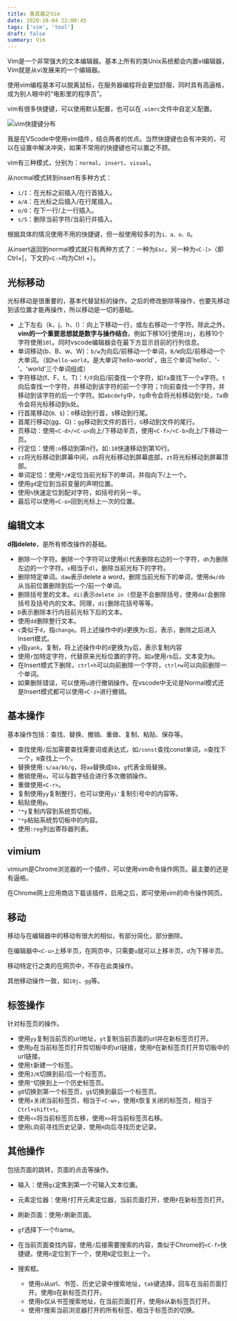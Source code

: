 ```yaml
---
title: 善其器之Vim
date: 2020-10-04 22:00:45
tags: ['vim', 'tool']
draft: false
summary: Vim
---
```


Vim是一个非常强大的文本编辑器。基本上所有的类Unix系统都会内置vi编辑器，Vim就是从vi发展来的一个编辑器。

使用vim编程基本可以脱离鼠标，在服务器编程将会更加舒服，同时具有高逼格，成为别人眼中的“电影里的程序员”。

vim有很多快捷键，可以使用默认配置，也可以在`.vimrc`文件中自定义配置。

![vim快捷键分布](/static/善其器之Vim/vim.jpg)

我是在VScode中使用vim插件，结合两者的优点。当然快捷键也会有冲突的，可以在设置中解决冲突，如果不常用的快捷键也可以置之不顾。

vim有三种模式，分别为：`normal`、`insert`、`visual`。

从normal模式转到insert有多种方式：

- `i/I`：在光标之前插入/在行首插入。
- `a/A`：在光标之后插入/在行尾插入。
- `o/O`：在下一行/上一行插入。
- `s/S`：删除当前字符/当前行并插入。

根据具体的情况使用不用的快捷键，但一般使用较多的为`i、a、o、O`。

从insert返回到normal模式就只有两种方式了：一种为`Esc`，另一种为`<C-[>`（即Ctrl+[，下文的`<C->`均为Ctrl +）。

## 光标移动

光标移动是很重要的，基本代替鼠标的操作。之后的修改删除等操作，也要先移动到该位置才能再操作，所以移动是一切的基础。

- 上下左右（k、j、h、l）：向上下移动一行，或左右移动一个字符。除此之外，**vim的一个重要思想就是数字与操作结合**。例如下移10行使用`10j`，右移10个字符使用`10l`。同时vscode编辑器会在最下方显示目前的行列信息。
- 单词移动(b、B、w、W)：`b/w`为向后/前移动一个单词，`B/W`向后/前移动一个大单词。（如`hello-world`，是大单词'hello-world'，由三个单词'hello'、'-'、'world'三个单词组成）
- 字符移动(f、F、t、T)：`f/F`向后/前查找一个字符，如`fa`查找下一个`a`字符。`t`向后查找一个字符，并移动到该字符的前一个字符；`T`向前查找一个字符，并移动到该字符的后一个字符。如`abcdefg`中，`tg`命令会将光标移动到`f`处，`Ta`命令会将光标移动到`b`处。
- 行首尾移动(`0、$`)：`0`移动到行首，`$`移动到行尾。
- 首尾行移动(gg、G)：`gg`移动到文件的首行，`G`移动到文件的尾行。
- 页移动：使用`<C-d>/<C-u>`向上/下移动半页，使用`<C-f>/<C-b>`向上/下移动一页。
- 行定位：使用`:n`移动到第n行。如`:10`快速移动到第10行。
- `zz`将光标移动到屏幕中间，`zb`将光标移动到屏幕底部，`zt`将光标移动到屏幕顶部。
- 单词定位：使用`*/#`定位当前光标下的单词，并指向下/上一个。
- 使用`gd`定位到当前变量的声明位置。
- 使用`%`快速定位到配对字符，如括号的另一半。
- 最后可以使用`<C-o>`回到光标上一次的位置。

## 编辑文本

**d指delete**，是所有修改操作的基础。

- 删除一个字符。删除一个字符可以使用`dl`代表删除右边的一个字符，`dh`为删除左边的一个字符。`x`相当于`dl`，删除当前光标下的字符。
- 删除特定单词。`daw`表示delete a word，删除当前光标下的单词，使用`dw/db`从当前位置删除到后一个/前一个单词。
- 删除括号里的文本。`di(`表示`delete in (`但是不会删除括号，使用`da(`会删除括号及括号内的文本。同理，`di{`删除花括号等等。
- `D`表示删除本行内目前光标下后的文本。
- 使用`dd`删除整行文本。
- `c`类似于`d`，指`change`。将上述操作中的`d`更换为`c`后，表示，删除之后进入Insert模式。
- `y`指`yank`，复制，将上述操作中的`d`更换为`y`后，表示复制内容
- 使用`r`加特定字符，代替原来光标位置的字符。如`a`使用`rb`后，文本变为`b`。
- 在Insert模式下删除，`ctrl+h`可以向前删除一个字符，`ctrl+w`可以向前删除一个单词。
- 如果删除错误，可以使用`u`进行撤销操作。在vscode中无论是Normal模式还是Insert模式都可以使用`<C-z>`进行撤销。

## 基本操作

基本操作包括：查找、替换、撤销、重做、复制、粘贴、保存等。

- 查找使用`/`后加需要查找需要词或表达式，如`/const`查找const单词，`n`查找下一个，`N`查找上一个。
- 替换使用`:s/aa/bb/g`，将`aa`替换成`bb`，`g`代表全局替换。
- 撤销使用`u`，可以与数字结合进行多次撤销操作。
- 重做使用`<C-r>`。
- 复制使用`yy`复制整行，也可以使用`yi'`复制引号中的内容等。
- 粘贴使用`p`。
- `"*y`复制内容到系统剪切板。
- `"*p`粘贴系统剪切板中的内容。
- 使用`:reg`列出寄存器列表。

## vimium

vimium是Chrome浏览器的一个插件，可以使用vim命令操作网页。最主要的还是有逼格。

在Chrome网上应用商店下载该插件，启用之后，即可使用vim的命令操作网页。

## 移动

移动与在编辑器中的移动有很大的相似，有部分简化，部分删除。

在编辑器中`<C-u>`上移半页，在网页中，只需要`u`就可以上移半页，`d`为下移半页。

移动特定行之类的在网页中，不存在此类操作。

其他移动操作一致，如`10j`、`gg`等。

## 标签操作

针对标签页的操作。

- 使用`yy`复制当前页的url地址，`yt`复制当前页面的url并在新标签页打开。
- 使用`p`在当前标签页打开剪切板中的url链接，使用`P`在新标签页打开剪切板中的url链接。
- 使用`t`新建一个标签。
- 使用`J/K`切换到前/后一个标签页。
- 使用`^`切换到上一个历史标签页。
- `g0`切换到第一个标签页，`g$`切换到最后一个标签页。
- 使用`x`关闭当前标签页，相当于`<C-w>`，使用`X`恢复关闭的标签页，相当于`Ctrl+shift+t`。
- 使用`<<`将当前标签页左移，使用`>>`将当前标签页右移。
- 使用`L`向前寻找历史记录，使用`H`向后寻找历史记录。

## 其他操作

包括页面的跳转，页面的点击等操作。

- 输入：使用`gi`定焦到第一个可输入文本位置。

- 元素定位器：使用`f`打开元素定位器，当前页面打开，使用`F`在新标签页打开。

- 刷新页面：使用`r`刷新页面。

- `gf`选择下一个frame。

- 在当前页面查找内容，使用`/`后接需要搜索的内容，类似于Chrome的`<C-f>`快捷键。使用`n`定位到下一个，使用`N`定位到上一个。

- 搜索框。

  - 使用`o`从url、书签、历史记录中搜索地址，`tab`键选择，回车在当前页面打开。使用`O`在新标签页打开。
  - 使用`b`仅从书签搜索地址，在当前页面打开，使用`B`从新标签页打开。
  - 使用`T`搜索当前浏览器打开的所有标签，相当于标签页的切换。

  

